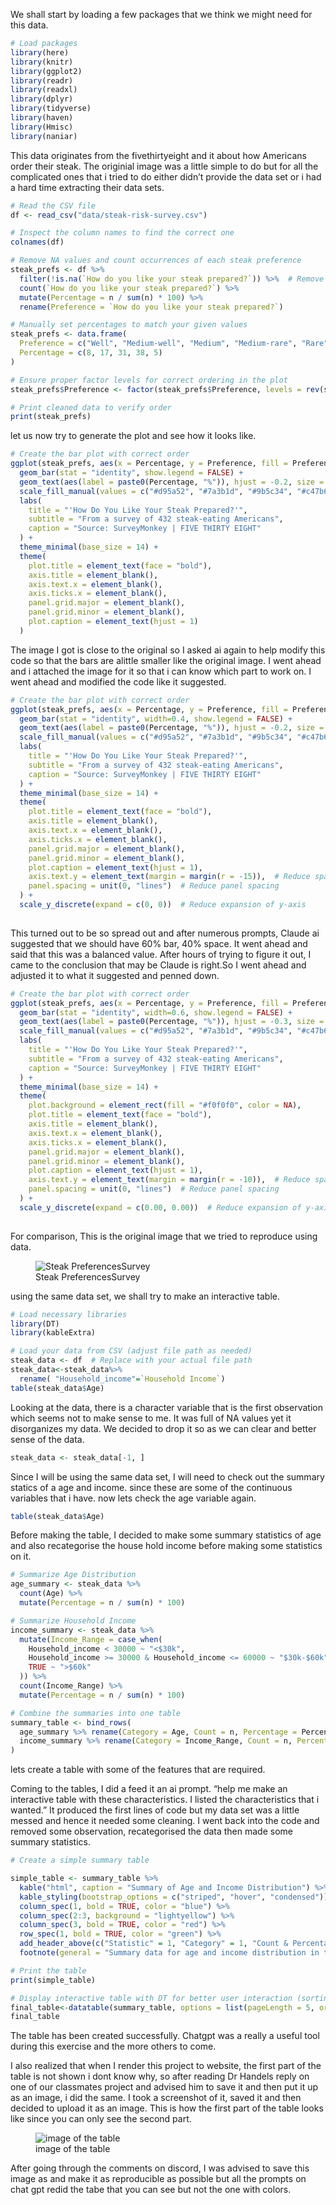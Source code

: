 We shall start by loading a few packages that we think we might need for this data.

```r

# Load packages
library(here)
library(knitr)
library(ggplot2)
library(readr)
library(readxl)
library(dplyr)
library(tidyverse)
library(haven)
library(Hmisc)
library(naniar)

```
This data originates from the fivethirtyeight and it about how Americans order their steak. The originial image was a little simple to do but for all the complicated ones that i tried to do either didn't provide the data set or i had a hard time extracting their data sets. 


```r
# Read the CSV file
df <- read_csv("data/steak-risk-survey.csv")

# Inspect the column names to find the correct one
colnames(df)
```

```r
# Remove NA values and count occurrences of each steak preference
steak_prefs <- df %>%
  filter(!is.na(`How do you like your steak prepared?`)) %>%  # Remove NA values
  count(`How do you like your steak prepared?`) %>%
  mutate(Percentage = n / sum(n) * 100) %>%
  rename(Preference = `How do you like your steak prepared?`) 

# Manually set percentages to match your given values
steak_prefs <- data.frame(
  Preference = c("Well", "Medium-well", "Medium", "Medium-rare", "Rare"),
  Percentage = c(8, 17, 31, 38, 5)
)

# Ensure proper factor levels for correct ordering in the plot
steak_prefs$Preference <- factor(steak_prefs$Preference, levels = rev(steak_prefs$Preference))

# Print cleaned data to verify order
print(steak_prefs)
```

let us now try to generate the plot and see how it looks like.
```r
# Create the bar plot with correct order
ggplot(steak_prefs, aes(x = Percentage, y = Preference, fill = Preference)) +
  geom_bar(stat = "identity", show.legend = FALSE) +
  geom_text(aes(label = paste0(Percentage, "%")), hjust = -0.2, size = 5) +
  scale_fill_manual(values = c("#d95a52", "#7a3b1d", "#9b5c34", "#c47b62", "#5c0d0d")) +
  labs(
    title = "'How Do You Like Your Steak Prepared?'",
    subtitle = "From a survey of 432 steak-eating Americans",
    caption = "Source: SurveyMonkey | FIVE THIRTY EIGHT"
  ) +
  theme_minimal(base_size = 14) +
  theme(
    plot.title = element_text(face = "bold"),
    axis.title = element_blank(),
    axis.text.x = element_blank(),
    axis.ticks.x = element_blank(),
    panel.grid.major = element_blank(),
    panel.grid.minor = element_blank(),
    plot.caption = element_text(hjust = 1)
  )
```

The image I got is close to the original so I asked ai again to help modify this code so that the bars are alittle smaller like the original image. I went ahead and i attached the image for it so that i can know which part to work on.
I went ahead and modified the code like it suggested.

```r
# Create the bar plot with correct order
ggplot(steak_prefs, aes(x = Percentage, y = Preference, fill = Preference)) +
  geom_bar(stat = "identity", width=0.4, show.legend = FALSE) +
  geom_text(aes(label = paste0(Percentage, "%")), hjust = -0.2, size = 3) +
  scale_fill_manual(values = c("#d95a52", "#7a3b1d", "#9b5c34", "#c47b62", "#5c0d0d")) +
  labs(
    title = "'How Do You Like Your Steak Prepared?'",
    subtitle = "From a survey of 432 steak-eating Americans",
    caption = "Source: SurveyMonkey | FIVE THIRTY EIGHT"
  ) +
  theme_minimal(base_size = 14) +
  theme(
    plot.title = element_text(face = "bold"),
    axis.title = element_blank(),
    axis.text.x = element_blank(),
    axis.ticks.x = element_blank(),
    panel.grid.major = element_blank(),
    panel.grid.minor = element_blank(),
    plot.caption = element_text(hjust = 1),
    axis.text.y = element_text(margin = margin(r = -15)),  # Reduce spacing of y-axis labels
    panel.spacing = unit(0, "lines")  # Reduce panel spacing
  ) +
  scale_y_discrete(expand = c(0, 0))  # Reduce expansion of y-axis
  


```
This turned out to be so spread out and after numerous prompts, Claude ai suggested that we should have 60% bar, 40% space. It went ahead and said that this was a balanced value. After hours of trying to figure it out, I came to the conclusion that may be Claude is right.So I went ahead and adjusted it to what it suggested and penned down. 
```r
# Create the bar plot with correct order
ggplot(steak_prefs, aes(x = Percentage, y = Preference, fill = Preference)) +
  geom_bar(stat = "identity", width=0.6, show.legend = FALSE) +
  geom_text(aes(label = paste0(Percentage, "%")), hjust = -0.3, size = 3.5) +
  scale_fill_manual(values = c("#d95a52", "#7a3b1d", "#9b5c34", "#c47b62", "#5c0d0d")) +
  labs(
    title = "'How Do You Like Your Steak Prepared?'",
    subtitle = "From a survey of 432 steak-eating Americans",
    caption = "Source: SurveyMonkey | FIVE THIRTY EIGHT"
  ) +
  theme_minimal(base_size = 14) +
  theme(
    plot.background = element_rect(fill = "#f0f0f0", color = NA),
    plot.title = element_text(face = "bold"),
    axis.title = element_blank(),
    axis.text.x = element_blank(),
    axis.ticks.x = element_blank(),
    panel.grid.major = element_blank(),
    panel.grid.minor = element_blank(),
    plot.caption = element_text(hjust = 1),
    axis.text.y = element_text(margin = margin(r = -10)),  # Reduce spacing of y-axis labels
    panel.spacing = unit(0, "lines")  # Reduce panel spacing
  ) +
  scale_y_discrete(expand = c(0.00, 0.00))  # Reduce expansion of y-axis
  

```
For comparison,  This is the original image that we tried to reproduce using data.

![Steak PreferencesSurvey](steak-image.png)

using the same data set, we shall try to make an interactive table.
```r
# Load necessary libraries
library(DT)
library(kableExtra)

# Load your data from CSV (adjust file path as needed)
steak_data <- df  # Replace with your actual file path
steak_data<-steak_data%>%
  rename( "Household_income"=`Household Income`)
table(steak_data$Age)
```
Looking at the data, there is a character variable that is the first observation which seems not to make sense to me. It was full of NA values yet it disorganizes my data. We decided to drop it so as we can clear and better sense of the data.
```r
steak_data <- steak_data[-1, ]
```

Since I will be using the same data set, I will need to check out the summary statics of a age and income. since these are some of the continuous variables that i have.
now lets check the age variable again.
```r
table(steak_data$Age)
```
Before making the table, I decided to make some summary statistics of age and also recategorise the house hold income before making some statistics on it.

```r
# Summarize Age Distribution
age_summary <- steak_data %>%
  count(Age) %>%
  mutate(Percentage = n / sum(n) * 100)

# Summarize Household Income
income_summary <- steak_data %>%
  mutate(Income_Range = case_when(
    Household_income < 30000 ~ "<$30k",
    Household_income >= 30000 & Household_income <= 60000 ~ "$30k-$60k",
    TRUE ~ ">$60k"
  )) %>%
  count(Income_Range) %>%
  mutate(Percentage = n / sum(n) * 100)

# Combine the summaries into one table
summary_table <- bind_rows(
  age_summary %>% rename(Category = Age, Count = n, Percentage = Percentage) %>% mutate(Statistic = "Age Distribution"),
  income_summary %>% rename(Category = Income_Range, Count = n, Percentage = Percentage) %>% mutate(Statistic = "Income Distribution")
)


```
lets create a table with some of the features that are required.

Coming to the tables, I did a feed it an ai prompt. 
"help me make an interactive table with these characteristics. 
I listed the characteristics that i wanted. " It produced the first lines of code but my data set was a little messed and hence it needed some cleaning. I went back into the code and removed some observation, recategorised the data then made some summary statistics. 

```r
# Create a simple summary table 

simple_table <- summary_table %>%
  kable("html", caption = "Summary of Age and Income Distribution") %>%
  kable_styling(bootstrap_options = c("striped", "hover", "condensed")) %>%
  column_spec(1, bold = TRUE, color = "blue") %>%
  column_spec(2:3, background = "lightyellow") %>%
  column_spec(3, bold = TRUE, color = "red") %>%
  row_spec(1, bold = TRUE, color = "green") %>%
  add_header_above(c("Statistic" = 1, "Category" = 1, "Count & Percentage" = 2)) %>%
  footnote(general = "Summary data for age and income distribution in the survey.")

# Print the table
print(simple_table)

# Display interactive table with DT for better user interaction (sorting, pagination)
final_table<-datatable(summary_table, options = list(pageLength = 5, order = list(1, 'asc')))
final_table
```
The table has been created successfully.
Chatgpt was a really a useful tool during this exercise and the more others to come.

I also realized that when I render this project to website, the first part of the table is not shown i dont know why, so after reading Dr Handels reply on one of our classmates project and advised him to save it and then put it up as an image, i did the same. I took a screenshot of it, saved it and then decided to upload it as an image. This is how the first part of the table looks like since you can only see the second part.

![image of the table](table.png)

After going through the comments on discord, I was advised to save this image as and make it as reproducible as possible but all the prompts on chat gpt redid the tabe that you can see but not the one with colors.





